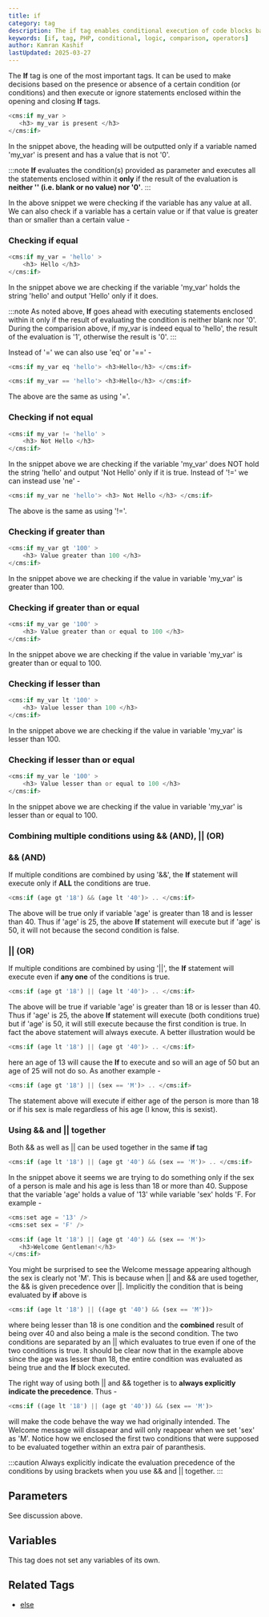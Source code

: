 ```yaml
---
title: if
category: tag
description: The if tag enables conditional execution of code blocks based on variable values and comparisons, supporting various operators and logical combinations.
keywords: [if, tag, PHP, conditional, logic, comparison, operators]
author: Kamran Kashif
lastUpdated: 2025-03-27
---
```


The **If** tag is one of the most important tags. It can be used to make decisions based on the presence or absence of a certain condition (or conditions) and then execute or ignore statements enclosed within the opening and closing **If** tags.

```php
<cms:if my_var >
   <h3> my_var is present </h3>
</cms:if>
```

In the snippet above, the heading will be outputted only if a variable named 'my_var' is present and has a value that is not '0'.

:::note
**If** evaluates the condition(s) provided as parameter and executes all the statements enclosed within it **only** if the result of the evaluation is **neither '' (i.e. blank or no value) nor '0'**.
:::

In the above snippet we were checking if the variable has any value at all. We can also check if a variable has a certain value or if that value is greater than or smaller than a certain value -

### Checking if equal

```php
<cms:if my_var = 'hello' >
    <h3> Hello </h3>
</cms:if>
```

In the snippet above we are checking if the variable 'my_var' holds the string 'hello' and output 'Hello' only if it does.

:::note
As noted above, **If** goes ahead with executing statements enclosed within it only if the result of evaluating the condition is neither blank nor '0'. During the comparision above, if my_var is indeed equal to 'hello', the result of the evaluation is '1', otherwise the result is '0'.
:::

Instead of '=' we can also use 'eq' or '==' -

```php
<cms:if my_var eq 'hello'> <h3>Hello</h3> </cms:if>
```

```php
<cms:if my_var == 'hello'> <h3>Hello</h3> </cms:if>
```

The above are the same as using '='.

### Checking if not equal

```php
<cms:if my_var != 'hello' >
    <h3> Not Hello </h3>
</cms:if>
```

In the snippet above we are checking if the variable 'my_var' does NOT hold the string 'hello' and output 'Not Hello' only if it is true.
Instead of '!=' we can instead use 'ne' -

```php
<cms:if my_var ne 'hello'> <h3> Not Hello </h3> </cms:if>
```

The above is the same as using '!='.

### Checking if greater than

```php
<cms:if my_var gt '100' >
    <h3> Value greater than 100 </h3>
</cms:if>
```

In the snippet above we are checking if the value in variable 'my_var' is greater than 100.

### Checking if greater than or equal

```php
<cms:if my_var ge '100' >
    <h3> Value greater than or equal to 100 </h3>
</cms:if>
```

In the snippet above we are checking if the value in variable 'my_var' is greater than or equal to 100.

### Checking if lesser than

```php
<cms:if my_var lt '100' >
    <h3> Value lesser than 100 </h3>
</cms:if>
```

In the snippet above we are checking if the value in variable 'my_var' is lesser than 100.

### Checking if lesser than or equal

```php
<cms:if my_var le '100' >
    <h3> Value lesser than or equal to 100 </h3>
</cms:if>
```

In the snippet above we are checking if the value in variable 'my_var' is lesser than or equal to 100.

### Combining multiple conditions using && (AND), || (OR)

### && (AND)

If multiple conditions are combined by using '&&', the **If** statement will execute only if **ALL** the conditions are true.

```php
<cms:if (age gt '18') && (age lt '40')> .. </cms:if>
```

The above will be true only if variable 'age' is greater than 18 and is lesser than 40\. Thus if 'age' is 25, the above **If** statement will execute but if 'age' is 50, it will not because the second condition is false.

### || (OR)

If multiple conditions are combined by using '||', the **If** statement will execute even if **any one** of the conditions is true.

```php
<cms:if (age gt '18') || (age lt '40')> .. </cms:if>
```

The above will be true if variable 'age' is greater than 18 or is lesser than 40\. Thus if 'age' is 25, the above **If** statement will execute (both conditions true) but if 'age' is 50, it will still execute because the first condition is true. In fact the above statement will always execute. A better illustration would be

```php
<cms:if (age lt '18') || (age gt '40')> .. </cms:if>
```

here an age of 13 will cause the **If** to execute and so will an age of 50 but an age of 25 will not do so. As another example -

```php
<cms:if (age gt '18') || (sex == 'M')> .. </cms:if>
```

The statement above will execute if either age of the person is more than 18 or if his sex is male regardless of his age (I know, this is sexist).

### Using && and || together

Both && as well as || can be used together in the same **if** tag

```php
<cms:if (age lt '18') || (age gt '40') && (sex == 'M')> .. </cms:if>
```

In the snippet above it seems we are trying to do something only if the sex of a person is male and his age is less than 18 or more than 40\.
Suppose that the variable 'age' holds a value of '13' while variable 'sex' holds 'F. For example -

```php
<cms:set age = '13' />
<cms:set sex = 'F' />

<cms:if (age lt '18') || (age gt '40') && (sex == 'M')>
   <h3>Welcome Gentleman!</h3>
</cms:if>
```

You might be surprised to see the Welcome message appearing although the sex is clearly not 'M'.
This is because when || and && are used together, the && is given precedence over ||. Implicitly the condition that is being evaluated by **if** above is

```php
<cms:if (age lt '18') || ((age gt '40') && (sex == 'M'))>
```

where being lesser than 18 is one condition and the **combined** result of being over 40 and also being a male is the second condition. The two conditions are separated by an || which evaluates to true even if one of the two conditions is true. It should be clear now that in the example above since the age was lesser than 18, the entire condition was evaluated as being true and the **If** block executed.

The right way of using both || and && together is to **always explicitly indicate the precedence**. Thus -

```php
<cms:if ((age lt '18') || (age gt '40')) && (sex == 'M')>
```

will make the code behave the way we had originally intended. The Welcome message will dissapear and will only reappear when we set 'sex' as 'M'. Notice how we enclosed the first two conditions that were supposed to be evaluated together within an extra pair of paranthesis.

:::caution
Always explicitly indicate the evaluation precedence of the conditions by using brackets when you use && and || together.
:::

## Parameters

See discussion above.

## Variables

This tag does not set any variables of its own.

## Related Tags

- [else](../else.html)
